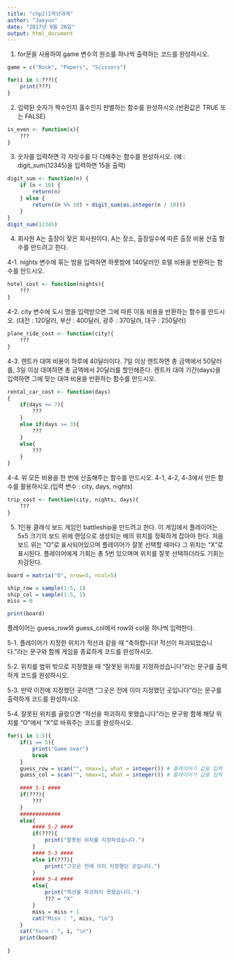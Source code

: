 ```yaml
---
title: "chp2)1학년과제"
author: "Jaeyun"
date: "2017년 9월 26일"
output: html_document
---
```



1. for문을 사용하여 game 변수의 원소를 하나씩 출력하는 코드를 완성하시오.

```r
game = c("Rock", "Papers", "Scissors")

for(i in 1:???){
    print(???)
}

```

2. 입력된 숫자가 짝수인지 홀수인지 판별하는 함수를 완성하시오.(반환값은 TRUE 또는 FALSE)

```r
is_even <- function(x){
    ???
}
```

3. 숫자를 입력하면 각 자릿수를 다 더해주는 함수를 완성하시오.
(예 : digit_sum(12345)을 입력하면 15을 출력)

```r
digit_sum <- function(n) {
    if (n < 10) {
        return(n)
    } else {
        return((n %% 10) + digit_sum(as.integer(n / 10)))
    }
}
digit_sum(12345)
```

4. 회사원 A는 출장이 잦은 회사원이다. A는 장소, 출장일수에 따른 출장 비용 산출 함수를 만드려고 한다.

4-1. nights 변수에 묶는 밤을 입력하면 하룻밤에 140달러인 호텔 비용을 반환하는 함수를 만드시오.
```r
hotel_cost <- function(nights){
    ???
}
```

4-2. city 변수에 도시 명을 입력받으면 그에 따른 이동 비용을 반환하는 함수를 만드시오.
(대전 : 120달러, 부산 : 400달러, 광주 : 370달러, 대구 : 250달러)
```r
plane_ride_cost <- function(city){
    ???
}
```

4-3. 렌트카 대여 비용이 하루에 40달러이다. 7일 이상 렌트하면 총 금액에서 50달러를, 3일 이상 대여하면 총 금액에서 20달러를 할인해준다. 렌트카 대여 기간(days)을 입력하면 그에 맞는 대여 비용을 반환하는 함수를 만드시오.

```r
rental_car_cost <- function(days)
{
    if(days >= 7){
        ???
    } 
    else if(days >= 3){
        ???
    } 
    else{
        ???
    }
}
```

4-4. 위 모든 비용을 한 번에 산출해주는 함수를 만드시오. 4-1, 4-2, 4-3에서 만든 함수를 활용하시오.(입력 변수 : city, days, nights)

```r
trip_cost <- function(city, nights, days){
    ???
}

```


5. 1인용 클래식 보드 게임인 battleship을 만드려고 한다. 이 게임에서 플레이어는 5x5 크기의 보드 위에 랜덤으로 생성되는 배의 위치를 정확하게 잡아야 한다. 처음 보드 위는 "O"로 표시되어있으며 플레이어가 잘못 선택할 때마다 그 위치는 "X"로 표시된다. 플레이어에게 기회는 총 5번 있으며며 위치를 잘못 선택하더라도 기회는 차감된다.

```r
board = matrix("O", nrow=5, ncol=5)

ship_row = sample(1:5, 1)
ship_col = sample(1:5, 1)
miss = 0

print(board)
```


플레이어는 guess_row와 guess_col에서 row와 col을 하나씩 입력한다.

5-1. 플레이어가 지정한 위치가 적선과 같을 때 "축하합니다! 적선이 파괴되었습니다."라는 문구와 함께 게임을 종료하게 코드를 완성하시오.

5-2. 위치를 범위 밖으로 지정했을 때 "잘못된 위치를 지정하셨습니다"라는 문구를 출력하게 코드를 완성하시오.

5-3. 만약 이전에 지정했던 곳이면 "그곳은 전에 이미 지정했던 곳입니다"라는 문구를 출력하게 코드를 완성하시오.

5-4. 잘못된 위치를 골랐으면 "적선을 파괴하지 못했습니다"라는 문구왕 함께 해당 위치를 "O"에서 "X"로 바꿔주는 코드를 완성하시오.


```r
for(i in 1:5){
    if(i == 5){
        print("Game over")
        break
    }
    guess_row = scan("", nmax=1, what = integer()) # 플레이어가 값을 입력
    guess_col = scan("", nmax=1, what = integer()) # 플레이어가 값을 입력
 
    #### 5-1 ####
    if(???){ 
        ???
    }   
    #############
    else{
        #### 5-2 ####
        if(???){
            print("잘못된 위치를 지정하셨습니다.")
        }
        #### 5-3 ####
        else if(???){
            print("그곳은 전에 이미 지정했던 곳입니다.")
        }
        #### 5-4 ####
        else{
            print("적선을 파괴하지 못했습니다.")
            ??? = "X"
        }
        miss = miss + 1
        cat("Miss : ", miss, "\n")
    }
    cat("turn : ", i, "\n")
    print(board)
    
}

```
